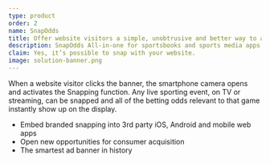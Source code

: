 ```yaml
---
type: product
order: 2
name: SnapOdds
title: Offer website visitors a simple, unobtrusive and better way to access betting odds.
description: SnapOdds All-in-one for sportsbooks and sports media apps.
claim: Yes, it’s possible to snap with your website.
image: solution-banner.png
---
```


When a website visitor clicks the banner, the smartphone camera opens and activates the Snapping function.
Any live sporting event, on TV or streaming, can be snapped and all of the betting odds relevant to that
game instantly show up on the display.

- Embed branded snapping into 3rd party iOS, Android and mobile web apps
- Open new opportunities for consumer acquisition
- The smartest ad banner in history
